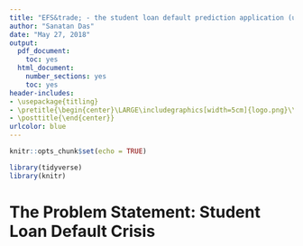 ```yaml
---
title: "EFS&trade; - the student loan default prediction application (using 'edl' package)"
author: "Sanatan Das"
date: "May 27, 2018"
output:
  pdf_document:
    toc: yes
  html_document:
    number_sections: yes
    toc: yes
header-includes:
- \usepackage{titling}
- \pretitle{\begin{center}\LARGE\includegraphics[width=5cm]{logo.png}\\[\bigskipamount]}
- \posttitle{\end{center}}
urlcolor: blue
---
```


<script>
   $(document).ready(function() {
     $head = $('#header');
     $head.prepend('<img src=\"logo.png\" style=\"float: right;width: 150px;\"/>')
   });
</script>

```r
knitr::opts_chunk$set(echo = TRUE)
```

```r
library(tidyverse)
library(knitr)
```

\newpage

# The Problem Statement: Student Loan Default Crisis